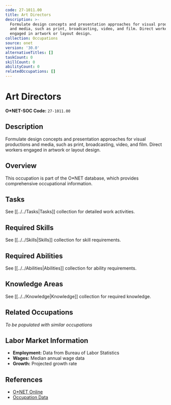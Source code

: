 ```yaml
---
code: 27-1011.00
title: Art Directors
description: >-
  Formulate design concepts and presentation approaches for visual productions
  and media, such as print, broadcasting, video, and film. Direct workers
  engaged in artwork or layout design.
collection: Occupations
source: onet
version: '30.0'
alternativeTitles: []
taskCount: 0
skillCount: 0
abilityCount: 0
relatedOccupations: []
---
```

# Art Directors

**O*NET-SOC Code:** `27-1011.00`

## Description

Formulate design concepts and presentation approaches for visual productions and media, such as print, broadcasting, video, and film. Direct workers engaged in artwork or layout design.

## Overview

This occupation is part of the O*NET database, which provides comprehensive occupational information.

## Tasks

See [[../../Tasks|Tasks]] collection for detailed work activities.

## Required Skills

See [[../../Skills|Skills]] collection for skill requirements.

## Required Abilities

See [[../../Abilities|Abilities]] collection for ability requirements.

## Knowledge Areas

See [[../../Knowledge|Knowledge]] collection for required knowledge.

## Related Occupations

*To be populated with similar occupations*

## Labor Market Information

- **Employment:** Data from Bureau of Labor Statistics
- **Wages:** Median annual wage data
- **Growth:** Projected growth rate

## References

- [O*NET Online](https://www.onetonline.org/link/summary/27-1011.00)
- [Occupation Data](https://www.onetcenter.org/)
